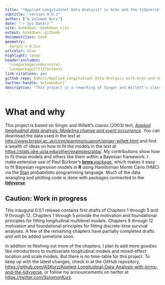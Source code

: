 ```yaml
--- 
title: "*Applied Longitudinal Data Analysis* in brms and the tidyverse"
subtitle: "version 0.0.1"
author: ["A Solomon Kurz"]
date: "`r Sys.Date()`"
site: bookdown::bookdown_site
output: bookdown::gitbook
documentclass: book
geometry:
  margin = 0.5in
urlcolor: blue
highlight: tango
header-includes:
  \usepackage{underscore}
  \usepackage[T1]{fontenc}
link-citations: yes
github-repo: ASKurz/Applied-Longitudinal-Data-Analysis-with-brms-and-the-tidyverse
twitter-handle: SolomonKurz
description: "This project is a reworking of Singer and Willett's classic (2003) text within a contemporary Bayesian framework with emphasis of the brms and tidyverse packages within the R computational framework."
---
```


# What and why {-}

This project is based on Singer and Willett's classic (2003) text, [*Applied longitudinal data analysis: Modeling change and event occurrence*](https://www.oxfordscholarship.com/view/10.1093/acprof:oso/9780195152968.001.0001/acprof-9780195152968). You can download the data used in the text at [http://www.bristol.ac.uk/cmm/learning/support/singer-willett.html](https://www.bristol.ac.uk/cmm/learning/support/singer-willett.html) and find a wealth of ideas on how to fit the models in the text at [https://stats.idre.ucla.edu/other/examples/alda/](https://stats.idre.ucla.edu/other/examples/alda/). My contributions show how to fit these models and others like them within a Bayesian framework. I make extensive use of Paul Bürkner's [**brms** package](https://github.com/paul-buerkner/brms), which makes it easy to fit Bayesian regression models in **R** using Hamiltonian Monte Carlo (HMC) via the [Stan](https://mc-stan.org) probabilistic programming language. Much of the data wrangling and plotting code is done with packages connected to the [**tidyverse**](https://www.tidyverse.org).

## Caution: Work in progress {-}

This inaugural 0.0.1 release contains first drafts of Chapters 1 through 5 and 9 through 12. Chapters 1 through 5 provide the motivation and foundational principles for fitting longitudinal multilevel models. Chapters 9 through 12 motivation and foundational principles for fitting discrete-time survival analyses. A few of the remaining chapters have partially completed drafts and will be added sometime soon.

In addition to fleshing out more of the chapters, I plan to add more goodies like introductions to multivariate longitudinal models and mixed-effect location and scale models. But there is no time-table for this project. To keep up with the latest changes, check in at the GitHub repository, [https://github.com/ASKurz/Applied-Longitudinal-Data-Analysis-with-brms-and-the-tidyverse](https://github.com/ASKurz/Applied-Longitudinal-Data-Analysis-with-brms-and-the-tidyverse), or follow my announcements on twitter at [https://twitter.com/SolomonKurz](https://twitter.com/SolomonKurz).

